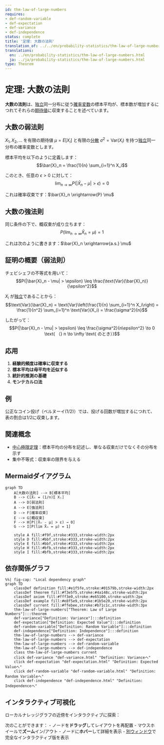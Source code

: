 ```yaml
---
id: thm-law-of-large-numbers
requires:
- def-random-variable
- def-expectation
- def-variance
- def-independence
status: complete
title: '定理: 大数の法則'
translation_of: ../../en/probability-statistics/thm-law-of-large-numbers.qmd
translations:
  en: ../en/probability-statistics/thm-law-of-large-numbers.html
  ja: ../ja/probability-statistics/thm-law-of-large-numbers.html
type: Theorem
---
```


# 定理: 大数の法則 {#thm-law-of-large-numbers}

**大数の法則**は、[独立](def-independence.qmd)同一分布に従う[確率変数](def-random-variable.qmd)の標本平均が、標本数が増加するにつれてそれらの[期待値](def-expectation.qmd)に収束することを述べています。

## 大数の弱法則

$X_1, X_2, \ldots$ を有限の期待値 $\mu = E[X_i]$ と有限の[分散](def-variance.qmd) $\sigma^2 = \text{Var}(X_i)$ を持つ[独立](def-independence.qmd)同一分布の確率変数とします。

標本平均を以下のように定義します：
$$\bar{X}_n = \frac{1}{n} \sum_{i=1}^n X_i$$

このとき、任意の $\epsilon > 0$ に対して：
$$\lim_{n \to \infty} P(|\bar{X}_n - \mu| > \epsilon) = 0$$

これは確率収束です：$\bar{X}_n \xrightarrow{P} \mu$

## 大数の強法則

同じ条件の下で、概収束が成り立ちます：
$$P\left(\lim_{n \to \infty} \bar{X}_n = \mu\right) = 1$$

これは次のように書きます：$\bar{X}_n \xrightarrow{a.s.} \mu$

## 証明の概要（弱法則）

チェビシェフの不等式を用いて：
$$P(|\bar{X}_n - \mu| > \epsilon) \leq \frac{\text{Var}(\bar{X}_n)}{\epsilon^2}$$

$X_i$ が[独立](def-independence.qmd)であることから：
$$\text{Var}(\bar{X}_n) = \text{Var}\left(\frac{1}{n} \sum_{i=1}^n X_i\right) = \frac{1}{n^2} \sum_{i=1}^n \text{Var}(X_i) = \frac{\sigma^2}{n}$$

したがって：
$$P(|\bar{X}_n - \mu| > \epsilon) \leq \frac{\sigma^2}{n\epsilon^2} \to 0 \text{ （} n \to \infty \text{ のとき）}$$

## 応用

1. **経験的頻度は確率に収束する**
2. **標本平均は母平均を近似する**
3. **統計的推測の基礎**
4. **モンテカルロ法**

## 例

公正なコイン投げ（ベルヌーイ(1/2)）では、投げる回数が増加するにつれて、表の割合は1/2に収束します。

## 関連概念

- [中心極限定理](thm-central-limit.qmd)：標本平均の分布を記述し、単なる収束だけでなくその分布を示す
- 集中不等式：収束率の限界を与える

## Mermaidダイアグラム

```mermaid
graph TD
    A[大数の法則] --> B[標本平均]
    B --> C[X̄ₙ = (1/n)Σ Xᵢ]
    A --> D[弱法則]
    A --> E[強法則]
    D --> F[確率収束]
    E --> G[概収束]
    F --> H[P(|X̄ₙ - μ| > ε) → 0]
    G --> I[P(lim X̄ₙ = μ) = 1]

    style A fill:#f9f,stroke:#333,stroke-width:2px
    style D fill:#bbf,stroke:#333,stroke-width:2px
    style E fill:#bbf,stroke:#333,stroke-width:2px
    style H fill:#bfb,stroke:#333,stroke-width:2px
    style I fill:#bfb,stroke:#333,stroke-width:2px
```

## 依存関係グラフ

```mermaid
%%| fig-cap: "Local dependency graph"
graph TD
    classDef definition fill:#e1f5fe,stroke:#01579b,stroke-width:2px
    classDef theorem fill:#f3e5f5,stroke:#4a148c,stroke-width:2px
    classDef axiom fill:#fff3e0,stroke:#e65100,stroke-width:2px
    classDef example fill:#e8f5e9,stroke:#1b5e20,stroke-width:2px
    classDef current fill:#ffebee,stroke:#b71c1c,stroke-width:3px
    thm-law-of-large-numbers["Theorem: Law of Large Numbers"]:::theorem
    def-variance["Definition: Variance"]:::definition
    def-expectation["Definition: Expected Value"]:::definition
    def-random-variable["Definition: Random Variable"]:::definition
    def-independence["Definition: Independence"]:::definition
    thm-law-of-large-numbers --> def-variance
    thm-law-of-large-numbers --> def-expectation
    thm-law-of-large-numbers --> def-random-variable
    thm-law-of-large-numbers --> def-independence
    class thm-law-of-large-numbers current
    click def-variance "def-variance.html" "Definition: Varianceへ"
    click def-expectation "def-expectation.html" "Definition: Expected Valueへ"
    click def-random-variable "def-random-variable.html" "Definition: Random Variableへ"
    click def-independence "def-independence.html" "Definition: Independenceへ"
```

## インタラクティブ可視化

ローカルナレッジグラフの近傍をインタラクティブに探索：

::: {.graph-viz data-id="thm-law-of-large-numbers" data-width="700" data-height="500"}
:::

次のことができます：
- ノードを**ドラッグ**してレイアウトを再配置
- マウスホイールで**ズーム**イン/アウト
- ノードに**ホバー**して詳細を表示
- [別ウィンドウ](../../output/interactive/thm-law-of-large-numbers.html){target="_blank"}で完全なインタラクティブ版を表示
